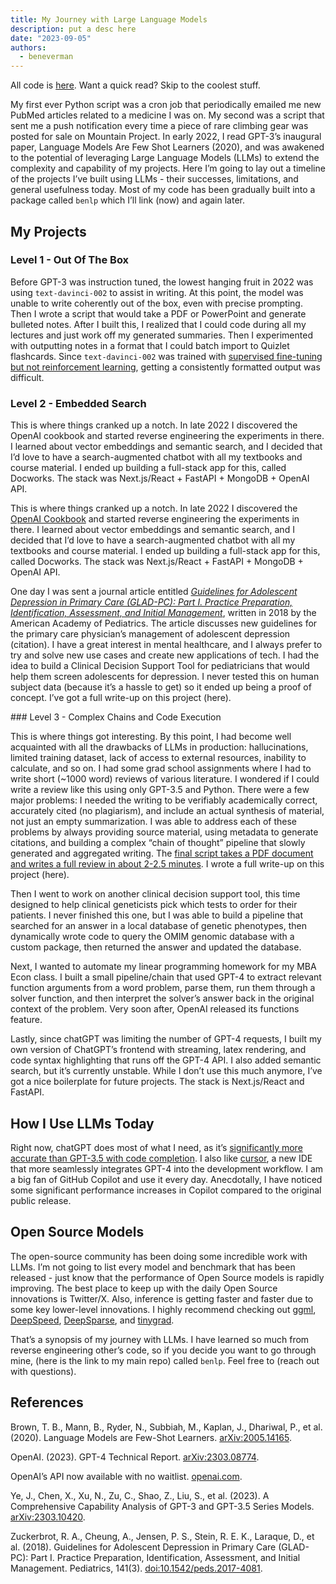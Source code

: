 ```yaml
---
title: My Journey with Large Language Models
description: put a desc here
date: "2023-09-05"
authors:
  - beneverman
---
```


<Callout type='warning'>All code is [here](https://github.com/beverm2391). Want a quick read? <InternalLink href='#level-3'>Skip to the coolest stuff.</InternalLink></Callout>

My first ever Python script was a cron job that periodically emailed me new PubMed articles related to a medicine I was on. My second was a script that sent me a push notification every time a piece of rare climbing gear was posted for sale on Mountain Project. In early 2022, I read GPT-3’s inaugural paper, Language Models Are Few Shot Learners (2020), and was awakened to the potential of leveraging Large Language Models (LLMs) to extend the complexity and capability of my projects. Here I’m going to lay out a timeline of the projects I’ve built using LLMs - their successes, limitations, and general usefulness today. Most of my code has been gradually built into a package called `benlp` which I’ll link (now) and again later. 

## My Projects

### Level 1 - Out Of The Box

Before GPT-3 was instruction tuned, the lowest hanging fruit in 2022 was using `text-davinci-002` to assist in writing. At this point, the model was unable to write coherently out of the box, even with precise prompting. Then I wrote a script that would take a PDF or PowerPoint and generate bulleted notes. After I built this, I realized that I could code during all my lectures and just work off my generated summaries. Then I experimented with outputting notes in a format that I could batch import to Quizlet flashcards. Since `text-davinci-002` was trained with [supervised fine-tuning but not reinforcement learning](https://arxiv.org/abs/2303.10420), getting a consistently formatted output was difficult. 

### Level 2 - Embedded Search

This is where things cranked up a notch. In late 2022 I discovered the OpenAI cookbook and started reverse engineering the experiments in there. I learned about vector embeddings and semantic search, and I decided that I’d love to have a search-augmented chatbot with all my textbooks and course material. I ended up building a full-stack app for this, called Docworks. The stack was Next.js/React + FastAPI + MongoDB + OpenAI API. 

This is where things cranked up a notch. In late 2022 I discovered the [OpenAI Cookbook](https://github.com/openai/openai-cookbook/tree/main/examples) and started reverse engineering the experiments in there. I learned about vector embeddings and semantic search, and I decided that I’d love to have a search-augmented chatbot with all my textbooks and course material. I ended up building a full-stack app for this, called Docworks. The stack was Next.js/React + FastAPI + MongoDB + OpenAI API. 

One day I was sent a journal article entitled *[Guidelines for Adolescent Depression in Primary Care (GLAD-PC): Part I. Practice Preparation, Identification, Assessment, and Initial Management](https://publications.aap.org/pediatrics/article/141/3/e20174081/37626/Guidelines-for-Adolescent-Depression-in-Primary?autologincheck=redirected)*, written in 2018 by the American Academy of Pediatrics. The article discusses new guidelines for the primary care physician’s management of adolescent depression (citation). I have a great interest in mental healthcare, and I always prefer to try and solve new use cases and create new applications of tech. I had the idea to build a Clinical Decision Support Tool for pediatricians that would help them screen adolescents for depression. I never tested this on human subject data (because it’s a hassle to get) so it ended up being a proof of concept. I’ve got a full write-up on this project (here).

<span id='level-3'/>
### Level 3 - Complex Chains and Code Execution

This is where things got interesting. By this point, I had become well acquainted with all the drawbacks of LLMs in production: hallucinations, limited training dataset, lack of access to external resources, inability to calculate, and so on. I had some grad school assignments where I had to write short (~1000 word) reviews of various literature. I wondered if I could write a review like this using only GPT-3.5 and Python.  There were a few major problems: I needed the writing to be verifiably academically correct, accurately cited (no plagiarism), and include an actual synthesis of material, not just an empty summarization. I was able to address each of these problems by always providing source material, using metadata to generate citations, and building a complex “chain of thought” pipeline that slowly generated and aggregated writing. The [final script takes a PDF document and writes a full review in about 2-2.5 minutes](https://github.com/beverm2391/ai-summarizer). I wrote a full write-up on this project (here).

Then I went to work on another clinical decision support tool, this time designed to help clinical geneticists pick which tests to order for their patients. I never finished this one, but I was able to build a pipeline that searched for an answer in a local database of genetic phenotypes, then dynamically wrote code to query the OMIM genomic database with a custom package, then returned the answer and updated the database.

Next, I wanted to automate my linear programming homework for my MBA Econ class. I built a small pipeline/chain that used GPT-4 to extract relevant function arguments from a word problem, parse them, run them through a solver function, and then interpret the solver’s answer back in the original context of the problem. Very soon after, OpenAI released its functions feature.

Lastly, since chatGPT was limiting the number of GPT-4 requests, I built my own version of ChatGPT’s frontend with streaming, latex rendering, and code syntax highlighting that runs off the GPT-4 API.  I also added semantic search, but it’s currently unstable. While I don’t use this much anymore, I’ve got a nice boilerplate for future projects. The stack is Next.js/React and FastAPI.

## How I Use LLMs Today

Right now, chatGPT does most of what I need, as it’s [significantly more accurate than GPT-3.5 with code completion](https://arxiv.org/abs/2303.08774). I also like [cursor](https://www.cursor.so/), a new IDE that more seamlessly integrates GPT-4 into the development workflow. I am a big fan of GitHub Copilot and use it every day. Anecdotally, I have noticed some significant performance increases in Copilot compared to the original public release.

## Open Source Models

The open-source community has been doing some incredible work with LLMs. I’m not going to list every model and benchmark that has been released - just know that the performance of Open Source models is rapidly improving. The best place to keep up with the daily Open Source innovations is Twitter/X. Also, inference is getting faster and faster due to some key lower-level innovations. I highly recommend checking out [ggml](https://ggml.ai/), [DeepSpeed](https://github.com/microsoft/DeepSpeed), [DeepSparse](https://github.com/neuralmagic/deepsparse), and [tinygrad](https://github.com/tinygrad/tinygrad).

That’s a synopsis of my journey with LLMs. I have learned so much from reverse engineering other’s code, so if you decide you want to go through mine, (here is the link to my main repo) called `benlp`. Feel free to (reach out with questions).

## References

Brown, T. B., Mann, B., Ryder, N., Subbiah, M., Kaplan, J., Dhariwal, P., et al. (2020). Language Models are Few-Shot Learners. <a href="https://doi.org/10.48550/arXiv.2005.14165">arXiv:2005.14165</a>.

OpenAI. (2023). GPT-4 Technical Report. <a href="https://doi.org/10.48550/arXiv.2303.08774">arXiv:2303.08774</a>.

OpenAI’s API now available with no waitlist. <a href="https://openai.com/blog/api-no-waitlist">openai.com</a>.

Ye, J., Chen, X., Xu, N., Zu, C., Shao, Z., Liu, S., et al. (2023). A Comprehensive Capability Analysis of GPT-3 and GPT-3.5 Series Models. <a href="https://doi.org/10.48550/arXiv.2303.10420">arXiv:2303.10420</a>.

Zuckerbrot, R. A., Cheung, A., Jensen, P. S., Stein, R. E. K., Laraque, D., et al. (2018). Guidelines for Adolescent Depression in Primary Care (GLAD-PC): Part I. Practice Preparation, Identification, Assessment, and Initial Management. Pediatrics, 141(3). <a href="https://doi.org/10.1542/peds.2017-4081">doi:10.1542/peds.2017-4081</a>.
